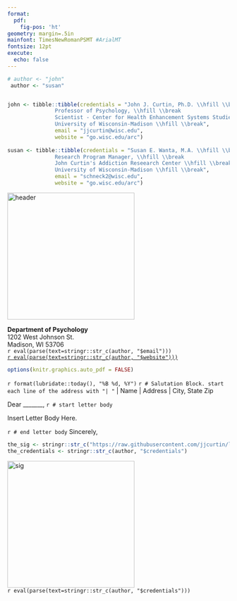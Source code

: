 ```yaml
---
format:
  pdf:
    fig-pos: 'ht'
geometry: margin=.5in
mainfont: TimesNewRomanPSMT #ArialMT
fontsize: 12pt
execute:
  echo: false
---   
```

```r
# author <- "john"
 author <- "susan"


john <- tibble::tibble(credentials = "John J. Curtin, Ph.D. \\hfill \\break
               Professor of Psychology, \\hfill \\break 
               Scientist - Center for Health Enhancement Systems Studies \\hfill \\break
               University of Wisconsin-Madison \\hfill \\break",
               email = "jjcurtin@wisc.edu",
               website = "go.wisc.edu/arc")
  
susan <- tibble::tibble(credentials = "Susan E. Wanta, M.A. \\hfill \\break
               Research Program Manager, \\hfill \\break 
               John Curtin's Addiction Reseearch Center \\hfill \\break
               University of Wisconsin-Madison \\hfill \\break",
               email = "schneck2@wisc.edu",
               website = "go.wisc.edu/arc")


```

:::: {layout-ncol="2" layout-valign="center"}
::: {}
![header](https://raw.githubusercontent.com/jjcurtin/lab_support/main/templates/ex_letterhead/uw-header.png){width=3in}\
:::
::: {}

::: {.flushright data-latex=""}
**Department of Psychology**  
1202 West Johnson St.  
Madison, WI 53706  
`r eval(parse(text=stringr::str_c(author, "$email")))`  
[`r eval(parse(text=stringr::str_c(author, "$website")))`](`r stringr::str_c("http://", eval(parse(text=stringr::str_c(author, "$website"))))`)
:::
:::
::::



```r
options(knitr.graphics.auto_pdf = FALSE)
```
`r format(lubridate::today(), "%B %d, %Y")`
\hfill \break
`r # Salutation Block. start each line of the address with "| "`
| Name
| Address
| City, State Zip

Dear _______,
\hfill \break
`r # start letter body`

Insert Letter Body Here.



`r # end letter body`
\hfill \break
Sincerely,
```r
the_sig <- stringr::str_c("https://raw.githubusercontent.com/jjcurtin/lab_support/main/templates/ex_letterhead/", author, "_sig.png")
the_credentials <- stringr::str_c(author, "$credentials")

```



![sig](`r eval(the_sig)`){width=3in}\
`r eval(parse(text=stringr::str_c(author, "$credentials")))`
